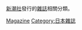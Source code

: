 [[新潮社|新潮社]]發行的[[雜誌|雜誌]]相關分類。

{{DEFAULTSORT:Shinchousha}}
[[Category:新潮社|Magazine]]
[[Category:日本雜誌|Category:日本雜誌]]